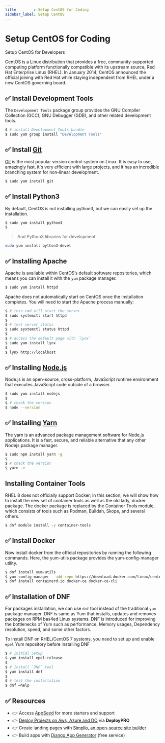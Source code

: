 ```yaml
---
title        : Setup CentOS for Coding
sidebar_label: Setup CentOS
---
```


# Setup CentOS for Coding

<SubHeading> Setup CentOS for Developers</SubHeading>

CentOS is a Linux distribution that provides a free, community-supported computing platform functionally compatible with its upstream source, 
Red Hat Enterprise Linux (RHEL). In January 2014, CentOS announced the official joining with Red Hat while staying independent from RHEL under a new CentOS governing board.

## ✅ Install Development Tools

The `Development Tools` package group provides the GNU Compiler Collection (GCC), GNU Debugger (GDB), and other related development tools.

```bash
$ # install Development Tools bundle
$ sudo yum group install "Development Tools"
```

## ✅ Install [Git](https://git-scm.com/)

[Git](https://git-scm.com/) is the most popular version control system on Linux. It is easy to use, amazingly fast, it`s very efficient with large projects, 
and it has an incredible branching system for non-linear development.

```bash
$ sudo yum install git
```

## ✅ Install Python3

By default, CentOS is not installing python3, but we can easily set up the installation.

```bash
$ sudo yum install python3
$
```

> And Python3 libraries for development

```bash
sudo yum install python3-devel
```

## ✅ Installing Apache

Apache is available within CentOS’s default software repositories, which means you can install it with the `yum` package manager.

```bash
$ sudo yum install httpd
```

Apache does not automatically start on CentOS once the installation completes. You will need to start the Apache process manually:

```bash
$ # this cmd will start the server
$ sudo systemctl start httpd
$
$ # test server status
$ sudo systemctl status httpd
$
$ # access the default page with `lynx`
$ sudo yum install lynx
$
$ lynx http://localhost
```

## ✅ Installing [Node.js](https://nodejs.org/)

Node.js is an open-source, cross-platform, JavaScript runtime environment that executes JavaScript code outside of a browser.

```bash
$ sudo yum install nodejs
$
$ # check the version
$ node --version
```

## ✅ Installing [Yarn](https://yarnpkg.com/)

The yarn is an advanced package management software for Node.js applications. It is a fast, secure, and reliable alternative that any other Nodejs package manager.

```bash
$ sudo npm install yarn -g
$
$ # check the version
$ yarn -v
```

## Installing Container Tools

RHEL 8 does not officially support Docker; in this section, we will show how to install the new set of container tools as well as the old lady, docker package. The docker package is replaced by the Container Tools module, which consists of tools such as Podman, Buildah, Skope, and several others.

```bash
$ dnf module install -y container-tools
```

## ✅ Install Docker

Now install docker from the official repositories by running the following commands. Here, the yum-utils package provides the yum-config-manager utility.

```bash
$ dnf install yum-utils
$ yum-config-manager --add-repo https://download.docker.com/linux/centos/docker-ce.repo
$ dnf install containerd.io docker-ce docker-ce-cli
```

## ✅ Installation of DNF

For packages installation, we can use `dnf` tool instead of the traditional `yum` package manager. DNF is same as Yum that installs, updates and removes packages on RPM bas4ed Linux systems. DNF is introduced for improving the bottlenecks of Yum such as performance, Memory usages, Dependency resolution, speed, and some other factors.

To install DNF on RHEL/CentOS 7 systems, you need to set up and enable `epel` Yum repository before installing DNF

```bash
$ # Initial Setup
$ yum install epel-release
$
$ # Install `DNF` tool
$ yum install dnf
$
$ # test the installation
$ dnf –help
```

## ✅ Resources

- 👉 Access [AppSeed](https://appseed.us/) for more starters and support 
- 👉 [Deploy Projects on Aws, Azure and DO](https://www.docs.deploypro.dev/) via **DeployPRO**
- 👉 Create landing pages with [Simpllo, an open-source site builder](https://www.simpllo.com/)
- 👉 Build apps with [Django App Generator](https://app-generator.dev/django/) (free service)
